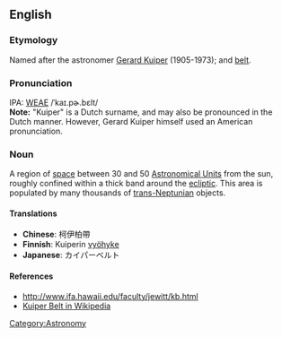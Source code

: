 ==English==
===Etymology===
Named after the astronomer [[w:Gerard_Kuiper|Gerard Kuiper]] (1905-1973); and [[belt]].

===Pronunciation===
IPA: [[WEAE]] /ˈkaɪ.pɚ.bɛlt/ <br>
'''Note:''' "Kuiper" is a Dutch surname, and may also be pronounced in the Dutch manner.  However, Gerard Kuiper himself used an American pronunciation.

===Noun===
A region of [[space]] between 30 and 50 [[Astronomical Units]] from the sun, roughly confined within a thick band around the [[ecliptic]].  This area is populated by many thousands of [[trans-Neptunian]] objects.

====Translations====
*'''Chinese''': 柯伊柏帶
*'''Finnish''': Kuiperin [[vyöhyke]]
*'''Japanese''': カイパーベルト

====References====
* http://www.ifa.hawaii.edu/faculty/jewitt/kb.html
* [[w:Kuiper_belt|Kuiper Belt in Wikipedia]]

[[Category:Astronomy]]